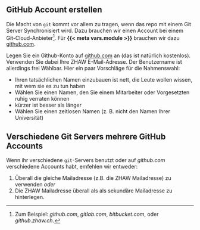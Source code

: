 ## GitHub Account erstellen

Die Macht von `git` kommt vor allem zu tragen, wenn das repo mit einem Git Server Synchronisiert wird. Dazu brauchen wir einen Account bei einem Git-Cloud-Anbieter[^git-servers]. Für **{{< meta vars.module >}}** brauchen wir dazu [github.com](https://github.com/). 

Legen Sie ein Github-Konto auf [github.com](https://github.com/) an (das ist natürlich kostenlos). Verwenden Sie dabei Ihre ZHAW E-Mail-Adresse. Der Benutzername ist allerdings frei Wählbar. Hier ein paar Vorschläge für die Nahmenswahl:

- Ihren tatsächlichen Namen einzubauen ist nett, die Leute wollen wissen, mit wem sie es zu tun haben
- Wählen Sie einen Namen, den Sie einem Mitarbeiter oder Vorgesetzten ruhig verraten können
- kürzer ist besser als länger
- Wählen Sie einen zeitlosen Namen (z. B. nicht den Namen Ihrer Universität)

:::{.callout-note}
## Verschiedene Git Servers mehrere GitHub Accounts

Wenn ihr verschiedene `git`-Servers benutzt oder auf *github.com* verschiedene Accounts habt, emfehlen wir entweder:

1. Überall die gleiche Mailadresse (z.B. die ZHAW Mailadresse) zu verwenden *oder*
2. Die ZHAW Mailadresse überall als als sekundäre Mailadresse zu hinterlegen.

:::

[^git-servers]: Zum Beispiel: *github.com*, *gitlab.com*, *bitbucket.com*, oder *github.zhaw.ch*. 

